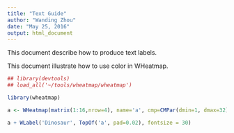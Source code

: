 ```yaml
---
title: "Text Guide"
author: "Wanding Zhou"
date: "May 25, 2016"
output: html_document
---
```


This document describe how to produce text labels.

This document illustrate how to use color in WHeatmap.

```r
## library(devtools)
## load_all('~/tools/wheatmap/wheatmap')
```

```r
library(wheatmap)
```


```r
a <- WHeatmap(matrix(1:16,nrow=4), name='a', cmp=CMPar(dmin=1, dmax=32)) + WHeatmap(matrix(17:32, nrow=4), LeftOf(), name='b', cmp=CMPar(dmin=1,dmax=32))
```

```r
a + WLabel('Dinosaur', TopOf('a', pad=0.02), fontsize = 30)
```